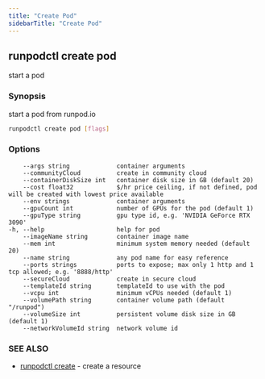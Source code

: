 ```yaml
---
title: "Create Pod"
sidebarTitle: "Create Pod"
---
```


## runpodctl create pod

start a pod

### Synopsis

start a pod from runpod.io

```sh
runpodctl create pod [flags]
```

### Options

```text
    --args string             container arguments
    --communityCloud          create in community cloud
    --containerDiskSize int   container disk size in GB (default 20)
    --cost float32            $/hr price ceiling, if not defined, pod will be created with lowest price available
    --env strings             container arguments
    --gpuCount int            number of GPUs for the pod (default 1)
    --gpuType string          gpu type id, e.g. 'NVIDIA GeForce RTX 3090'
-h, --help                    help for pod
    --imageName string        container image name
    --mem int                 minimum system memory needed (default 20)
    --name string             any pod name for easy reference
    --ports strings           ports to expose; max only 1 http and 1 tcp allowed; e.g. '8888/http'
    --secureCloud             create in secure cloud
    --templateId string       templateId to use with the pod
    --vcpu int                minimum vCPUs needed (default 1)
    --volumePath string       container volume path (default "/runpod")
    --volumeSize int          persistent volume disk size in GB (default 1)
    --networkVolumeId string  network volume id
```

### SEE ALSO

* [runpodctl create](/runpodctl/reference/runpodctl_create) - create a resource
